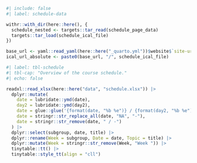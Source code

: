 ```r
#| include: false
#| label: schedule-data

withr::with_dir(here::here(), {
  schedule_nested <- targets::tar_read(schedule_page_data)
  targets::tar_load(schedule_ical_file)
})

base_url <- yaml::read_yaml(here::here("_quarto.yml"))$website$`site-url`
ical_url_absolute <- paste0(base_url, "/", schedule_ical_file)
```

```r
#| label: tbl-schedule
#| tbl-cap: "Overview of the course schedule."
#| echo: false

readxl::read_xlsx(here::here("data", "schedule.xlsx")) |>
  dplyr::mutate(
    date = lubridate::ymd(date),
    day2 = lubridate::ymd(day2),
    date = glue::glue('{format(date, "%b %e")} / {format(day2, "%b %e")}'),
    date = stringr::str_replace_all(date, "NA", "-"),
    date = stringr::str_remove(date, " / -")
  ) |>
  dplyr::select(subgroup, date, title) |>
  dplyr::rename(Week = subgroup, Date = date, Topic = title) |>
  dplyr::mutate(Week = stringr::str_remove(Week, "Week ")) |>
  tinytable::tt() |>
  tinytable::style_tt(align = "cll")

```
